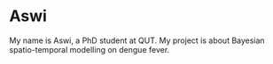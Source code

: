 # Aswi

My name is Aswi, a PhD student at QUT. My project is about Bayesian spatio-temporal modelling on dengue fever.


